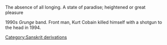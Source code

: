 The absence of all longing.
A state of paradise; heightened or great pleasure
[[Category:Sanskrit derivations]]

1990s ''Grunge'' band. Front man, Kurt Cobain killed himself with a shotgun to the head in 1994.